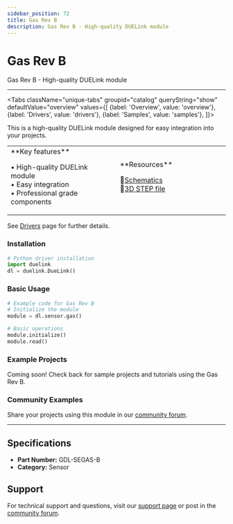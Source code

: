 ```yaml
---
sidebar_position: 72
title: Gas Rev B
description: Gas Rev B - High-quality DUELink module
---
```



# Gas Rev B

<ProductImageSelector 
  partNumber="segas-b"
  productName="Gas Rev B"
/>

Gas Rev B - High-quality DUELink module

---

<Tabs className="unique-tabs" groupid="catalog" queryString="show" defaultValue="overview"
  values={[
    {label: 'Overview', value: 'overview'},
    {label: 'Drivers', value: 'drivers'},
    {label: 'Samples', value: 'samples'},
  ]}>

<TabItem value="overview">

This is a high-quality DUELink module designed for easy integration into your projects.

<table><td width='50%'>
**Key features**

• High-quality DUELink module<br/>
• Easy integration<br/>
• Professional grade components<br/>

</td><td width='50%'>
**Resources**
 
📄[Schematics](/sch/segas-b.pdf)<br/>
🔩[3D STEP file](/3d/segas-b.step)<br/>

</td></table>

</TabItem>

<TabItem value="drivers">

See [Drivers](../../engine/drivers) page for further details.

### Installation

```python
# Python driver installation
import duelink
dl = duelink.DueLink()
```

### Basic Usage

```python
# Example code for Gas Rev B
# Initialize the module
module = dl.sensor.gas()

# Basic operations
module.initialize()
module.read()
```

</TabItem>

<TabItem value="samples">

### Example Projects

Coming soon! Check back for sample projects and tutorials using the Gas Rev B.

### Community Examples

Share your projects using this module in our [community forum](https://forums.ghielectronics.com).

</TabItem>

</Tabs>

---

## Specifications

- **Part Number:** GDL-SEGAS-B
- **Category:** Sensor

## Support

For technical support and questions, visit our [support page](../../support) or post in the [community forum](https://forums.ghielectronics.com).
